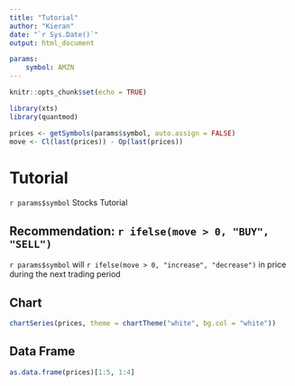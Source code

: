 ```yaml
---
title: "Tutorial"
author: "Kieran"
date: "`r Sys.Date()`"
output: html_document

params:
    symbol: AMZN
---
```


```r
knitr::opts_chunk$set(echo = TRUE)
```

```r
library(xts)
library(quantmod)

prices <- getSymbols(params$symbol, auto.assign = FALSE)
move <- Cl(last(prices)) - Op(last(prices))
```

# Tutorial

`r params$symbol` Stocks Tutorial



## Recommendation: `r ifelse(move > 0, "BUY", "SELL")`

`r params$symbol` will `r ifelse(move > 0, "increase", "decrease")` in price during the next trading period

## Chart
```r
chartSeries(prices, theme = chartTheme("white", bg.col = "white"))
```

## Data Frame
```r
as.data.frame(prices)[1:5, 1:4]
```

